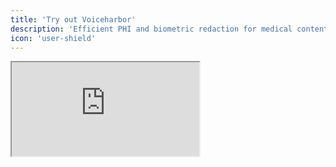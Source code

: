 ```yaml
---
title: 'Try out Voiceharbor'
description: 'Efficient PHI and biometric redaction for medical content.'
icon: 'user-shield'
---
```


<div
  style={{
    position: "relative",
    width: "100%",
    paddingBottom: "95%", /* adjust aspect ratio */
    height: 0,
  }}
>
  <iframe
    src="https://c9599df6a5cc5d2955.gradio.live"
    allow="clipboard-write; clipboard-read; microphone; camera"
    sandbox="allow-forms allow-scripts allow-same-origin"
    style={{
      position: "absolute",
      top: 0,
      left: 0,
      width: "100%",
      height: "100%",
      border: "none",
    }}
  />
</div>
